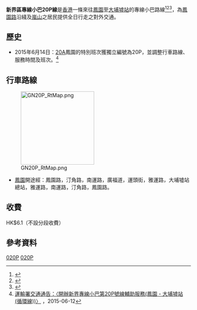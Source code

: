 {{NoteTA
|1=zh-hk:進智公交; zh-tw:進智公交; zh-cn:進智公交
}}
{{Infobox Bus Route
| image = [[File:NTMinibus20P_LR7309.jpg|280px]]
| number = 專線小巴20P線
| operator = [[進智公交|進智公交]]
| garage =
| length =
| time = 約25分鐘
| start = [[大埔墟站公共運輸交匯處|大埔墟站]]
| via = [[大埔墟|大埔墟]]、[[新興花園|新興花園]]、[[怡雅苑|怡雅苑]]
| end = [[鳳園巴士總站|鳳園]]
| level = 0600-0040
| level1 =0630-0000
| frequency =6/15分鐘一班
| Other_route = 無
| vehicle = [[豐田Coaster|豐田Coaster]]LPG
| Fare = HK$5.7
| compete = [[九龍巴士71A線|九龍巴士71A線]]<br/>[[九龍巴士71K線|九龍巴士71K線]]<br/>[[九龍巴士72C線|九龍巴士72C線]]
| bgcolor = green
| fontcolor = #00FF00
}}

'''新界區專線小巴20P線'''是[[香港|香港]]一條來往[[鳳園巴士總站|鳳園]]至[[大埔墟站|大埔墟站]]的專線小巴路線<ref>{{Cite web |url=http://www.amspt.com/jdownloads/Route/New%20Territories/20P.pdf |title=進智公交 - 專線小巴20P線官方資料 |access-date=2020-06-07 |archive-date=2020-09-08 |archive-url=https://web.archive.org/web/20200908193130/http://www.amspt.com/jdownloads/Route/New%20Territories/20P.pdf |dead-url=no }}</ref><ref>{{Cite web |url=http://hketransport.td.gov.hk/ris_page/get_gmb_detail.php?route_id=2751&lang=TC |title=運輸署 - 新界區專線小巴20P線 |access-date=2017-03-08 |archive-date=2018-10-12 |archive-url=https://web.archive.org/web/20181012134905/http://hketransport.td.gov.hk/ris_page/get_gmb_detail.php?route_id=2751&lang=TC |dead-url=no }}</ref><ref>{{Cite web |url=http://www.681busterminal.com/version2/index.php?fi=a811&id=533&vid=8 |title=681巴士總站 小巴20P線 |access-date=2017-03-08 |archive-date=2019-09-27 |archive-url=https://web.archive.org/web/20190927013115/http://www.681busterminal.com/version2/index.php?fi=a811&id=533&vid=8 |dead-url=no }}</ref>，為[[鳳園路|鳳園路]]沿綫及[[嵐山_(香港)|嵐山]]之居民提供全日行走之對外交通。

==歷史==
*2015年6月14日：[[新界區專線小巴20A線|20A]]鳳園的特別班次獲獨立編號為20P，並調整行車路線、服務時間及班次。<ref>[http://www.td.gov.hk/tc/traffic_notices/index_id_42362.html 運輸署交通通告：〈開辦新界專線小巴第20P號線輔助服務(鳳園 - 大埔墟站 (循環線))〉] {{Wayback|url=http://www.td.gov.hk/tc/traffic_notices/index_id_42362.html |date=20191206201622 }}，2015-06-12</ref>

==行車路線==
[[File:GN20P_RtMap.png|200px]]
*[[鳳園|鳳園]]開途經：鳳園路，汀角路，南運路，廣福道，運頭街，雅運路，大埔墟站總站，雅運路，南運路，汀角路，鳳園路。

==收費==
HK$6.1（不設分段收費）
{{fare-remarks|GMB1|fcs=Y}}

==參考資料==
<references />

{{大埔區小巴路線列表}}

[[Category:新界區小巴路線|020P]]
[[Category:大埔區小巴路線|020P]]